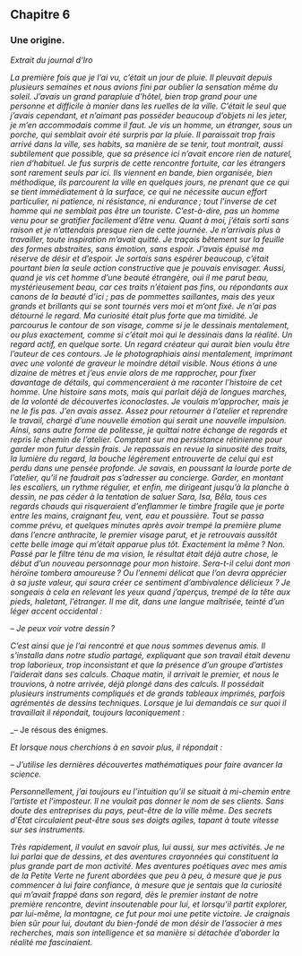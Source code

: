 ## Chapitre 6  
### Une origine.

 _Extrait du journal d’Iro_


_La première fois que je l’ai vu, c’était un jour de pluie. Il pleuvait depuis plusieurs semaines et nous avions fini par oublier la sensation même du soleil. J’avais un grand parapluie d’hôtel, bien trop grand pour une personne et difficile à manier dans les ruelles de la ville. C’était le seul que j’avais cependant, et n’aimant pas posséder beaucoup d’objets ni les jeter, je m’en accommodais comme il faut. Je vis un homme, un étranger, sous un porche, qui semblait avoir été surpris par la pluie. Il paraissait trop frais arrivé dans la ville, ses habits, sa manière de se tenir, tout montrait, aussi subtilement que possible, que sa présence ici n’avait encore rien de naturel, rien d’habituel. Je fus surpris de cette rencontre fortuite, car les étrangers sont rarement seuls par ici. Ils viennent en bande, bien organisée, bien méthodique, ils parcourent la ville en quelques jours, ne prenant que ce qui se tient immédiatement à la surface, ce qui ne nécessite aucun effort particulier, ni patience, ni résistance, ni endurance ; tout l’inverse de cet homme qui ne semblait pas être un touriste. C’est-à-dire, pas un homme venu pour se gratifier facilement d’être venu. Quant à moi, j’étais sorti sans raison et je n’attendais presque rien de cette journée. Je n’arrivais plus à travailler, toute inspiration m’avait quitté. Je traçais bêtement sur la feuille des formes abstraites, sans émotion, sans espoir. J’avais épuisé ma réserve de désir et d’espoir. Je sortais sans espérer beaucoup, c’était pourtant bien la seule action constructive que je pouvais envisager. Aussi, quand je vis cet homme d’une beauté étrangère, oui il me parut beau, mystérieusement beau, car ces traits n’étaient pas fins, ou répondants aux canons de la beauté d’ici ; pas de pommettes saillantes, mais des yeux grands et brillants qui se sont tournés vers moi et m’ont fixé. Je n’ai pas détourné le regard. Ma curiosité était plus forte que ma timidité. Je parcourus le contour de son visage, comme si je le dessinais mentalement, ou plus exactement, comme si c’était moi qui le dessinais dans la réalité. Un regard actif, en quelque sorte. Un regard créateur qui aurait bien voulu être l’auteur de ces contours. Je le photographiais ainsi mentalement, imprimant avec une volonté de graveur le moindre détail visible. Nous étions à une dizaine de mètres et j’eus envie alors de me rapprocher, pour fixer davantage de détails, qui commenceraient à me raconter l’histoire de cet homme. Une histoire sans mots, mais qui parlait déjà de longues marches, de la volonté de découvertes iconoclastes. Je voulais m’approcher, mais je ne le fis pas. J’en avais assez. Assez pour retourner à l’atelier et reprendre le travail, chargé d’une nouvelle émotion qui serait une nouvelle impulsion. Ainsi, sans autre forme de politesse, je quittai notre échange de regards et repris le chemin de l’atelier. Comptant sur ma persistance rétinienne pour garder mon futur dessin frais. Je repassais en revue la sinuosité des traits, la lumière du regard, la bouche légèrement entrouverte de celui qui est perdu dans une pensée profonde. Je savais, en poussant la lourde porte de l’atelier, qu’il ne faudrait pas s’adresser au concierge. Garder, en montant les escaliers, un rythme régulier, et enfin, me dirigeant jusqu’à la planche à dessin, ne pas céder à la tentation de saluer Sara, Isa, Bêla, tous ces regards chauds qui risqueraient d’enflammer le timbre fragile que je porte entre les mains, craignant feu, vent, eau et poussière. Tout se passa comme prévu, et quelques minutes après avoir trempé la première plume dans l’encre anthracite, le premier visage parut, et je retrouvais aussitôt cette belle image qui m’était apparue plus tôt. Exactement la même ? Non. Passé par le filtre ténu de ma vision, le résultat était déjà autre chose, le début d’un nouveau personnage pour mon histoire. Sera-t-il celui dont mon héroïne tombera amoureuse ? Ou l’ennemi délicat que l’on devra apprécier à sa juste valeur, qui saura créer ce sentiment d’ambivalence délicieux ? Je songeais à cela en relevant les yeux quand j’aperçus, trempé de la tête aux pieds, haletant, l’étranger. Il me dit, dans une langue maîtrisée, teinté d’un léger accent occidental :_

_– Je peux voir votre dessin ?_

_C’est ainsi que je l’ai rencontré et que nous sommes devenus amis. Il s’installa dans notre studio partagé, expliquant que son travail était devenu trop laborieux, trop inconsistant et que la présence d’un groupe d’artistes l’aiderait dans ses calculs. Chaque matin, il arrivait le premier, et nous le trouvions, à notre arrivée, déjà plongé dans des calculs. Il possédait plusieurs instruments compliqués et de grands tableaux imprimés, parfois agrémentés de dessins techniques. Lorsque je lui demandais ce sur quoi il travaillait il répondait, toujours laconiquement :_

_– Je résous des énigmes.

_Et lorsque nous cherchions à en savoir plus, il répondait :_

_– J’utilise les dernières découvertes mathématiques pour faire avancer la science._

_Personnellement, j’ai toujours eu l’intuition qu’il se situait à mi-chemin entre l’artiste et l’imposteur. Il ne voulait pas donner le nom de ses clients. Sans doute des entreprises du pays, peut-être de la ville même. Des secrets d’État circulaient peut-être sous ses doigts agiles, tapant à toute vitesse sur ses instruments._ 

_Très rapidement, il voulut en savoir plus, lui aussi, sur mes activités. Je ne lui parlai que de dessins, et des aventures crayonnées qui constituent la plus grande part de mon activité. Mes aventures poétiques avec mes amis de la Petite Verte ne furent abordées que peu à peu, à mesure que je pus commencer à lui faire confiance, à mesure que je sentais que la curiosité qui m’avait frappé dans son regard, dès le premier instant de notre première rencontre, devint insoutenable pour lui, et lorsqu’il partit explorer, par lui-même, la montagne, ce fut pour moi une petite victoire. Je craignais bien sûr pour lui, doutant du bien-fondé de mon désir de l’associer à mes recherches, mais son intelligence et sa manière si détachée d’aborder la réalité me fascinaient._
